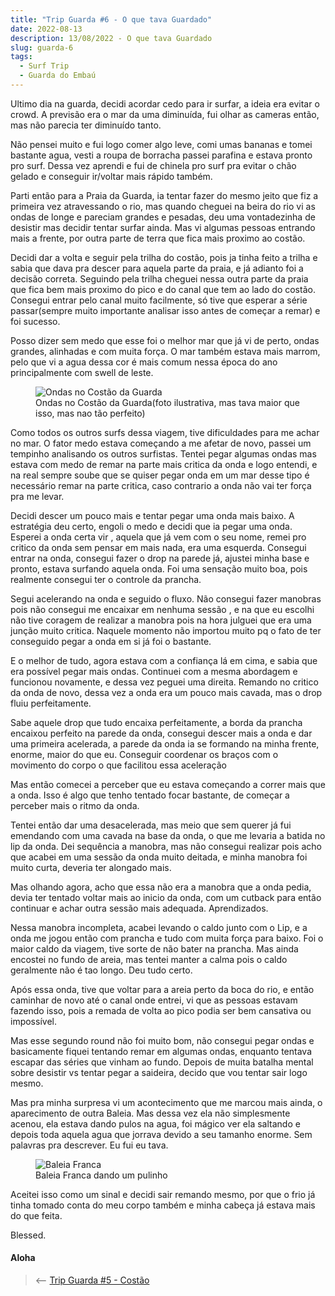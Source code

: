 ```yaml
---
title: "Trip Guarda #6 - O que tava Guardado"
date: 2022-08-13
description: 13/08/2022 - O que tava Guardado
slug: guarda-6
tags:
  - Surf Trip
  - Guarda do Embaú
---
```


Ultimo dia na guarda, decidi acordar cedo para ir surfar, a ideia era evitar o crowd. A previsão era o mar da uma diminuída, fui olhar as cameras então, mas não parecia ter diminuído tanto.

Não pensei muito e fui logo comer algo leve, comi umas bananas e tomei bastante agua, vesti a roupa de borracha passei parafina e estava pronto pro surf. Dessa vez aprendi e fui de chinela pro surf pra evitar o chão gelado e conseguir ir/voltar mais rápido também.

Parti então para a Praia da Guarda, ia tentar fazer do mesmo jeito que fiz a primeira vez atravessando o rio, mas quando cheguei na beira do rio vi as ondas de longe e pareciam grandes e pesadas, deu uma vontadezinha de desistir mas decidir tentar surfar ainda. Mas vi algumas pessoas entrando mais a frente, por outra parte de terra que fica mais proximo ao costão.

Decidi dar a volta e seguir pela trilha do costão, pois ja tinha feito a trilha e sabia que dava pra descer para aquela parte da praia, e já adianto foi a decisão correta. Seguindo pela trilha cheguei nessa outra parte da praia que fica bem mais proximo do pico e do canal que tem ao lado do costão. Consegui entrar pelo canal muito facilmente, só tive que esperar a série passar(sempre muito importante analisar isso antes de começar a remar) e foi sucesso.

Posso dizer sem medo que esse foi o melhor mar que já vi de perto, ondas  grandes, alinhadas e com muita força. O mar também estava mais marrom, pelo que vi a agua dessa cor é mais comum nessa época do ano principalmente com swell de leste.

<figure>
    <img src="./onda-costao.jpeg"
         alt="Ondas no Costão da Guarda">
    <figcaption>Ondas no Costão da Guarda(foto ilustrativa, mas tava maior que isso, mas nao tão perfeito)</figcaption>
</figure>

Como todos os outros surfs dessa viagem, tive dificuldades para me achar no mar. O fator medo estava começando a me afetar de novo, passei um tempinho analisando os outros surfistas. Tentei pegar algumas ondas mas estava com medo de remar na parte mais critica da onda e logo entendi, e na real sempre soube que se quiser pegar onda em um mar desse tipo é necessário remar na parte critica, caso contrario a onda não vai ter força pra me levar.

Decidi descer um pouco mais e tentar pegar uma onda mais baixo. A estratégia deu certo, engoli o medo e decidi que ia pegar uma onda. Esperei a onda certa vir , aquela que já vem com o seu nome, remei pro critico da onda sem pensar em mais nada, era uma esquerda. Consegui entrar na onda, consegui fazer o drop na parede já, ajustei minha base e pronto, estava surfando aquela onda. Foi uma sensação muito boa, pois realmente consegui ter o controle da prancha.

Segui acelerando na onda e seguido o fluxo. Não consegui fazer manobras pois não consegui me encaixar em nenhuma sessão , e na que eu escolhi não tive coragem de realizar a manobra pois na hora julguei que era uma junção muito critica. Naquele momento não importou muito pq o fato de ter conseguido pegar a onda em si já foi o bastante.

E o melhor de tudo, agora estava com a confiança lá em cima, e sabia que era possível pegar mais ondas. Continuei com a mesma abordagem e funcionou novamente, e dessa vez peguei uma direita. Remando no critico da onda de novo, dessa vez a onda era um pouco mais cavada, mas o drop fluiu perfeitamente.

Sabe aquele drop que tudo encaixa perfeitamente, a borda da prancha encaixou perfeito na parede da onda, consegui descer mais a onda e dar uma primeira acelerada, a parede da onda ia se formando na minha frente, enorme, maior do que eu. Conseguir coordenar os braços com o movimento do corpo o que facilitou essa aceleração

Mas então comecei a perceber que eu estava começando a correr mais que a onda. Isso é algo que tenho tentado focar bastante, de começar a perceber mais o ritmo da onda.

Tentei então dar uma desacelerada, mas meio que sem querer já fui emendando com uma cavada na base da onda, o que me levaria a batida no lip da onda. Dei sequência a manobra, mas não consegui realizar pois acho que acabei em uma sessão da onda muito deitada, e minha manobra foi muito curta, deveria ter alongado mais.

Mas olhando agora, acho que essa não era a manobra que a onda pedia,  devia ter tentado voltar mais ao inicio da onda, com um cutback para então continuar e achar outra sessão mais adequada. Aprendizados.

Nessa manobra incompleta, acabei levando o caldo junto com o Lip, e a onda me jogou então com prancha e tudo com muita força para baixo. Foi o maior caldo da viagem, tive sorte de não bater na prancha. Mas ainda encostei no fundo de areia, mas tentei manter a calma pois o caldo geralmente não é tao longo. Deu tudo certo.

Após essa onda, tive que voltar para a areia perto da boca do rio, e então caminhar de novo até o canal onde entrei, vi que as pessoas estavam fazendo isso, pois a remada de volta ao pico podia ser bem cansativa ou impossível.

Mas esse segundo round não foi muito bom, não consegui pegar ondas e basicamente fiquei tentando remar em algumas ondas, enquanto tentava escapar das séries que vinham ao fundo. Depois de muita batalha mental sobre desistir vs tentar pegar a saideira, decido que vou tentar sair logo mesmo.

Mas pra minha surpresa vi um acontecimento que me marcou mais ainda, o aparecimento de outra Baleia. Mas dessa vez ela não simplesmente acenou, ela estava dando pulos na agua, foi mágico ver ela  saltando e depois toda aquela agua que jorrava devido a seu tamanho enorme. Sem palavras pra descrever. Eu fui eu tava.

<figure>
    <img src="./franca.jpeg"
         alt="Baleia Franca">
    <figcaption>Baleia Franca dando um pulinho</figcaption>
</figure>

Aceitei isso como um sinal e decidi sair remando mesmo, por que o frio já tinha tomado conta do meu corpo também e minha cabeça já estava mais do que feita.

Blessed.


#### Aloha

> ⟵ <a href="https://meusurf.blog/guarda-5">Trip Guarda #5 - Costão</a>  